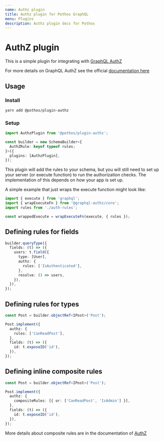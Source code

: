 ```yaml
---
name: Authz plugin
title: Authz plugin for Pothos GraphQL
menu: Plugins
description: Authz plugin docs for Pothos
---
```





# AuthZ plugin

This is a simple plugin for integrating with
[GraphQL AuthZ](https://github.com/AstrumU/graphql-authz)

For more details on GraphQL AuthZ see the official
[documentation here](https://github.com/AstrumU/graphql-authz)

## Usage

### Install

```bash
yarn add @pothos/plugin-authz
```

### Setup

```typescript
import AuthzPlugin from '@pothos/plugin-authz';

const builder = new SchemaBuilder<{
  AuthZRule: keyof typeof rules;
}>({
  plugins: [AuthzPlugin],
});
```

This plugin will add the rules to your schema, but you will still need to set up your server (or
execute function) to run the authorization checks. The implementation of this depends on how your
app is set up.

A simple example that just wraps the execute function might look like:

```typescript
import { execute } from 'graphql';
import { wrapExecuteFn } from '@graphql-authz/core';
import rules from './auth-rules';

const wrappedExecute = wrapExecuteFn(execute, { rules });
```

## Defining rules for fields

```typescript
builder.queryType({
  fields: (t) => ({
    users: t.field({
      type: [User],
      authz: {
        rules: ['IsAuthenticated'],
      },
      resolve: () => users,
    }),
  }),
});
```

## Defining rules for types

```typescript
const Post = builder.objectRef<IPost>('Post');

Post.implement({
  authz: {
    rules: ['CanReadPost'],
  },
  fields: (t) => ({
    id: t.exposeID('id'),
  }),
});
```

## Defining inline composite rules

```typescript
const Post = builder.objectRef<IPost>('Post');

Post.implement({
  authz: {
    compositeRules: [{ or: ['CanReadPost', 'IsAdmin'] }],
  },
  fields: (t) => ({
    id: t.exposeID('id'),
  }),
});
```

More details about composite rules are in the documentation of
[AuthZ](https://github.com/AstrumU/graphql-authz#inline-composition-rules)
